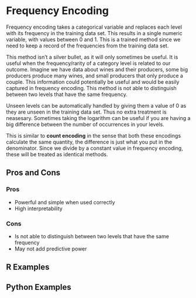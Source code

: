 # Frequency Encoding {#sec-frequency-encoding}

Frequency encoding takes a categorical variable and replaces each level with its frequency in the training data set. This results in a single numeric variable, with values between 0 and 1. This is a trained method since we need to keep a record of the frequencies from the training data set.

This method isn't a silver bullet, as it will only sometimes be useful. It is useful when the frequency/rarity of a category level is related to our outcome. Imagine we have data about wines and their producers, some big producers produce many wines, and small producers that only produce a couple. This information could potentially be useful and would be easily captured in frequency encoding. This method is not able to distinguish between two levels that have the same frequency.

Unseen levels can be automatically handled by giving them a value of 0 as they are unseen in the training data set. Thus no extra treatment is neasesary. Sometimes taking the logarithm can be useful if you are having a big difference between the number of occurrences in your levels.

::: callout-note
This is similar to **count encoding** in the sense that both these encodings calculate the same quantity, the difference is just what you put in the denominator. Since we divide by a constant value in frequency encoding, these will be treated as identical methods.
:::

## Pros and Cons

### Pros

- Powerful and simple when used correctly
- High interpretability

### Cons

- Is not able to distinguish between two levels that have the same frequency
- May not add predictive power

## R Examples

## Python Examples
